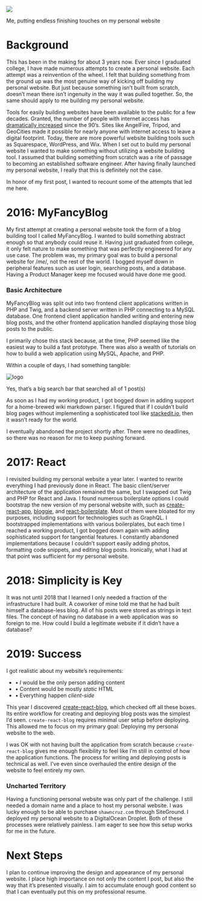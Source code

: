 
<p>
<img className={styles['photo']} src="https://media.giphy.com/media/1xOcaHdCWmZl3eA9K2/giphy.gif"/>
<figcaption>
Me, putting endless finishing touches on my personal website
</figcaption>
</p>

# Background

This has been in the making for about 3 years now. Ever since I graduated college, I have made numerous attempts to create a personal website. 
Each attempt was a reinvention of the wheel. I felt that building something from the ground up was the most genuine way of kicking off building my personal website. But just because something isn’t built from scratch, doesn’t mean there isn’t ingenuity in the way it was pulled together. So, the same should apply to me building my personal website. 

Tools for easily building websites have been available to the public for a few decades. Granted, the number of people with internet access has [dramatically increased](https://ourworldindata.org/internet) since the 90’s. Sites like AngelFire, Tripod, and GeoCities made it possible for nearly anyone with internet access to leave a digital footprint. Today, there are more powerful website building tools such as Squarespace, WordPress, and Wix. When I set out to build my personal website I wanted to make something without utilizing a website building tool. I assumed that building something from scratch was a rite of passage to becoming an established software engineer. After having finally launched my personal website, I really that this is definitely not the case.

In honor of my first post, I wanted to recount some of the attempts that led me here.

# 2016: MyFancyBlog

My first attempt at creating a personal website took the form of a blog building tool I called MyFancyBlog. I wanted to build something abstract enough so that anybody could reuse it. Having just graduated from college, it only felt nature to make something that was perfectly engineered for any use case. The problem was, my primary goal was to build a personal website for /*me*/, not the rest of the world. I bogged myself down in peripheral features such as user login, searching posts, and a database. Having a Product Manager keep me focused would have done me good.

### Basic Architecture
MyFancyBlog was split out into two frontend client applications written in PHP and Twig, and a backend server written in PHP connecting to a MySQL database. One frontend client application handled writing and entering new blog posts, and the other frontend application handled displaying those blog posts to the public. 

I primarily chose this stack because, at the time, PHP seemed like the easiest way to build a fast prototype. There was also a wealth of tutorials on how to build a web application using MySQL, Apache, and PHP. 

Within a couple of days, I had something tangible:
<p>
<img src={phpBlog2016Png} className={styles['photo']} alt="logo"/>
<figcaption>
Yes, that’s a big search bar that searched all of 1 post(s)
</figcaption>
</p>

As soon as I had my working product, I got bogged down in adding support for a home-brewed wiki markdown parser. I figured that if I couldn’t build blog pages without implementing a sophisticated tool like [stackedit.io](https://stackedit.io/), then it wasn’t ready for the world. 

I eventually abandoned the project shortly after. There were no deadlines, so there was no reason for me to keep pushing forward.

# 2017: React

I revisited building my personal website a year later. I wanted to rewrite everything I had previously done in React. The basic client/server architecture of the application remained the same, but I swapped out Twig and PHP for React and Java. I found numerous boilerplate options I could bootstrap the new version of my personal website with, such as [create-react-app](https://github.com/facebook/create-react-app), [bloggie](https://github.com/lestard/bloggie), and [react-boilerplate](https://github.com/react-boilerplate/react-boilerplate). Most of them were bloated for my purposes, including support for technologies such as GraphQL. I bootstrapped implementations with various boilerplates, but each time I reached a working product, I got bogged down again with adding sophisticated support for tangential features. I constantly abandoned implementations because I couldn’t support easily adding photos, formatting code snippets, and editing blog posts. Ironically, what I had at that point was sufficient for _my_ personal website. 

# 2018: Simplicity is Key

It was not until 2018 that I learned I only needed a fraction of the infrastructure I had built. A coworker of mine told me that he had built himself a database-less blog. All of his posts were stored as strings in text files. The concept of having no database in a web application was so foreign to me. How could I build a legitimate website if it didn’t have a database?

# 2019: Success

I got realistic about my website’s requirements:
- • _I_ would be the only person adding content
- • Content would be mostly _static_ HTML 
- • Everything happen _client-side_

This year I discovered [create-react-blog](https://github.com/jamesknelson/create-react-blog), which checked off all these boxes. Its entire workflow for creating and deploying blog posts was the simplest I’d seen. `create-react-blog` requires minimal user setup before deploying. This allowed me to focus on my primary goal: Deploying my personal website to the web. 

I was OK with not having built the application from scratch because `create-react-blog` gives me enough flexibility to feel like I’m still in  control of how the application functions. The process for writing and deploying posts is technical as well. I’ve even since overhauled the entire design of the website to feel entirely my own.

### Uncharted Territory

Having a functioning personal website was only part of the challenge. I still needed a domain name and a place to host my personal website. I was lucky enough to be able to purchase  `shawncruz.com`  through SiteGround. I deployed my personal website to a DigitalOcean Droplet. Both of these processes were relatively painless. I am eager to see how this setup works for me in the future.

# Next Steps
I plan to continue improving the design and appearance of my personal website. I place high importance on not only the content I post, but also the way that it’s presented visually. I aim to accumulate enough good content so that I can eventually put this on my professional resume.
